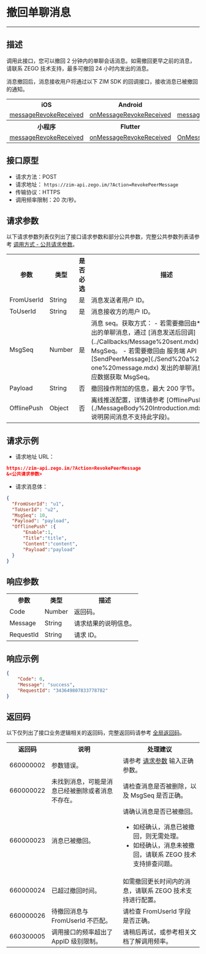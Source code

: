 # 撤回单聊消息

- - -

## 描述

调用此接口，您可以撤回 2 分钟内的单聊会话消息。如需撤回更早之前的消息，请联系 ZEGO 技术支持，最多可撤回 24 小时内发出的消息。

消息撤回后，消息接收用户将通过以下 ZIM SDK 的回调接口，接收消息已被撤回的通知。

<table>
<tbody><tr>
<th>iOS</th>
<th>Android</th>
<th>macOS</th>
<th>Windows</th>
<th>Web</th>
</tr>
<tr>
<td><a href="https://doc-zh.zego.im/article/api?doc=zim_API~objective-c_ios~protocol~ZIMEventHandler#zim-message-revoke-received" target="_blank" rel="noopener">messageRevokeReceived</a></td>
<td><a href="https://doc-zh.zego.im/article/api?doc=zim_API~java_android~class~ZIMEventHandler#on-message-revoke-received" target="_blank" rel="noopener">onMessageRevokeReceived</a></td>
<td><a href="https://doc-zh.zego.im/article/api?doc=zim_API~objective-c_macos~protocol~ZIMEventHandler#zim-message-revoke-received" target="_blank" rel="noopener">messageRevokeReceived</a></td>
<td><a href="https://doc-zh.zego.im/article/api?doc=zim_API~cpp_windows~class~ZIMEventHandler#on-message-revoke-received" target="_blank" rel="noopener">onMessageRevokeReceived</a></td>
<td><a href="https://doc-zh.zego.im/article/api?doc=zim_API~javascript_web~interface~ZIMEventHandler#message-revoke-received" target="_blank" rel="noopener">messageRevokeReceived</a></td>
</tr>
<tr>
<th>小程序</th>
<th>Flutter</th>
<th>Unity3D</th>
<th>uni-app</th>
<th>React Native</th>
</tr>
<tr>
<td><a href="https://doc-zh.zego.im/article/api?doc=zim_API~javascript_wxxcx~interface~ZIMEventHandler#message-revoke-received" target="_blank" rel="noopener">messageRevokeReceived</a></td>
<td><a href="https://pub.dev/documentation/zego_zim/latest/zego_zim/ZIMEventHandler/onMessageRevokeReceived.html" target="_blank" rel="noopener">onMessageRevokeReceived</a></td>
<td><a href="https://doc-zh.zego.im/article/api?doc=zim_API~cs_unity3d~class~ZIMEventHandler#on-message-revoke-received" target="_blank" rel="noopener">OnMessageRevokeReceived</a></td>
<td><a href="https://doc-zh.zego.im/article/api?doc=zim_API~javascript_uni-app~interface~ZIMEventHandler#message-revoke-received" target="_blank" rel="noopener">messageRevokeReceived</a></td>
<td><a href="https://doc-zh.zego.im/article/api?doc=zim_API~javascript_react-native~interface~ZIMEventHandler#message-revoke-received" target="_blank" rel="noopener">messageRevokeReceived</a></td>
</tr>
</tbody></table>

## 接口原型

- 请求方法：POST
- 请求地址： `https://zim-api.zego.im/?Action=RevokePeerMessage`
- 传输协议：HTTPS
- 调用频率限制：20 次/秒。

## 请求参数

以下请求参数列表仅列出了接口请求参数和部分公共参数，完整公共参数列表请参考 [调用方式 - 公共请求参数](../Accessing%20Server%20APIs.mdx#2-公共参数)。

<table>
<tbody><tr>
<th>参数</th>
<th>类型</th>
<th>是否必选</th>
<th>描述</th>
</tr>
<tr>
<td>FromUserId</td>
<td>String</td>
<td>是</td>
<td>消息发送者用户 ID。</td>
</tr>
<tr>
<td>ToUserId</td>
<td>String</td>
<td>是</td>
<td>消息接收方的用户 ID。</td>
</tr>
<tr>
<td>MsgSeq</td>
<td>Number</td>
<td>是</td>
<td>
消息 seq。获取方式：
- 若需要撤回由**客户端**发出的单聊消息，通过 [消息发送后回调](../Callbacks/Message%20sent.mdx) 获取 MsgSeq。
- 若需要撤回由 服务端 API [SendPeerMessage](./Send%20a%20one-to-one%20message.mdx) 发出的单聊消息，通过接口响应数据获取 MsgSeq。
</td>
</tr>
<tr>
<td>Payload</td>
<td>String</td>
<td>否</td>
<td>撤回操作附加的信息，最大 200 字节。</td>
</tr>
<tr>
<td>OfflinePush</td>
<td>Object</td>
<td>否</td>
<td>离线推送配置，详情请参考 [OfflinePush 说明](./MessageBody%20Introduction.mdx#offlinepush-说明房间消息不支持此字段)。</td>
</tr>
</tbody></table>

## 请求示例

- 请求地址 URL：

```json
https://zim-api.zego.im/?Action=RevokePeerMessage
&<公共请求参数>
```
- 请求消息体：

```json
{
  "FromUserId": "u1",
  "ToUserId": "u2",
  "MsgSeq": 10,
  "Payload": "payload",
  "OfflinePush" :{
      "Enable":1,
      "Title":"title",
      "Content":"content",
      "Payload":"payload"
  }
}
```

## 响应参数

<table>
<tbody><tr data-row-level="1">
<th>参数</th>
<th>类型</th>
<th>描述</th>
</tr>
<tr data-row-level="2">
<td>Code</td>
<td>Number</td>
<td>返回码。</td>
</tr>
<tr data-row-level="3">
<td>Message</td>
<td>String</td>
<td>请求结果的说明信息。</td>
</tr>
<tr data-row-level="4">
<td>RequestId</td>
<td>String</td>
<td>请求 ID。</td>
</tr>
</tbody></table>

## 响应示例

```json
{
    "Code": 0,
    "Message": "success",
    "RequestId": "343649807833778782"
}
```

## 返回码

以下仅列出了接口业务逻辑相关的返回码，完整返回码请参考 [全局返回码](../Return%20codes.mdx)。

<table>

<tbody><tr>
<th>返回码</th>
<th>说明</th>
<th>处理建议</th>
</tr>
<tr>
<td>660000002</td>
<td>参数错误。</td>
<td>请参考 <a href="#请求参数">请求参数</a> 输入正确参数。</td>
</tr>
<tr>
<td>660000022</td>
<td>未找到消息，可能是消息已经被删除或者消息不存在。</td>
<td>请检查消息是否被删除，以及 MsgSeq 是否正确。</td>
</tr>
<tr>
<td>660000023</td>
<td>消息已被撤回。</td>
<td>请确认消息是否已被撤回。<ul><li>如经确认，消息已被撤回，则无需处理。</li><li>如经确认，消息未被撤回，请联系 ZEGO 技术支持排查问题。</li></ul></td>
</tr>
<tr>
<td>660000024</td>
<td>已超过撤回时间。</td>
<td>如需撤回更长时间内的消息，请联系 ZEGO 技术支持进行配置。</td>
</tr>
<tr>
<td>660000026</td>
<td>待撤回消息与 FromUserId 不匹配。</td>
<td>请检查 FromUserId 字段是否正确。</td>
</tr>
<tr>
<td>660300005</td>
<td>调用接口的频率超出了 AppID 级别限制。</td>
<td>请稍后再试，或参考相关文档了解调用频率。</td>
</tr>
</tbody></table>
